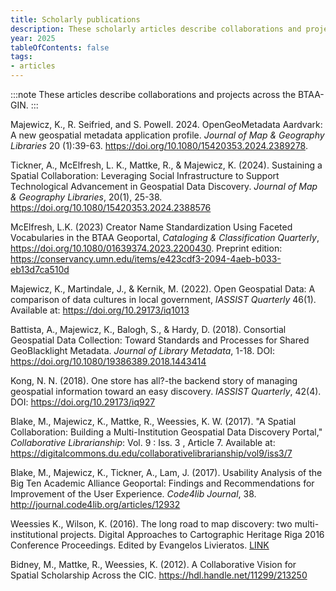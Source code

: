 ```yaml
---
title: Scholarly publications
description: These scholarly articles describe collaborations and projects across the BTAA-GIN.
year: 2025
tableOfContents: false
tags:
- articles
---
```


:::note
These  articles describe collaborations and projects across the BTAA-GIN.
:::

<div class="apa-block">

Majewicz, K., R. Seifried, and S. Powell. 2024. OpenGeoMetadata Aardvark: A new geospatial metadata application profile. *Journal of Map & Geography Libraries* 20 (1):39-63. https://doi.org/10.1080/15420353.2024.2389278.

Tickner, A., McElfresh, L. K., Mattke, R., & Majewicz, K. (2024). Sustaining a Spatial Collaboration: Leveraging Social Infrastructure to Support Technological Advancement in Geospatial Data Discovery. *Journal of Map & Geography Libraries*, 20(1), 25-38. https://doi.org/10.1080/15420353.2024.2388576

McElfresh, L.K. (2023) Creator Name Standardization Using Faceted Vocabularies in the BTAA Geoportal, *Cataloging & Classification Quarterly*, https://doi.org/10.1080/01639374.2023.2200430. Preprint edition: https://conservancy.umn.edu/items/e423cdf3-2094-4aeb-b033-eb13d7ca510d

Majewicz, K., Martindale, J., & Kernik, M. (2022). Open Geospatial Data: A comparison of data cultures in local government, *IASSIST Quarterly* 46(1). Available at: https://doi.org/10.29173/iq1013

Battista, A., Majewicz, K., Balogh, S., & Hardy, D. (2018). Consortial Geospatial Data Collection: Toward Standards and Processes for Shared GeoBlacklight Metadata. *Journal of Library Metadata*, 1-18. DOI: https://doi.org/10.1080/19386389.2018.1443414

Kong, N. N. (2018). One store has all?-the backend story of managing geospatial information toward an easy discovery. *IASSIST Quarterly*, 42(4). DOI: https://doi.org/10.29173/iq927

Blake, M., Majewicz, K., Mattke, R.,  Weessies, K. W. (2017). "A Spatial Collaboration: Building a Multi-Institution Geospatial Data Discovery Portal," *Collaborative Librarianship*: Vol. 9 : Iss. 3 , Article 7. Available at: https://digitalcommons.du.edu/collaborativelibrarianship/vol9/iss3/7

Blake, M., Majewicz, K., Tickner, A., Lam, J. (2017). Usability Analysis of the Big Ten Academic Alliance Geoportal: Findings and Recommendations for Improvement of the User Experience. *Code4lib Journal*, 38. http://journal.code4lib.org/articles/12932

Weessies K., Wilson, K. (2016). The long road to map discovery: two multi-institutional projects. Digital Approaches to Cartographic Heritage Riga 2016 Conference Proceedings. Edited by Evangelos Livieratos. [LINK](https://drive.google.com/file/d/0Bzey4db5I-ovMkNHNUxrM0xfS0E/view)

Bidney, M., Mattke, R., Weessies, K. (2012). A Collaborative Vision for Spatial Scholarship Across the CIC. https://hdl.handle.net/11299/213250

</div>